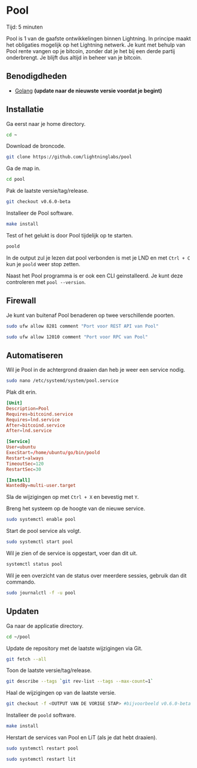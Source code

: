 
# Pool

<Callout emoji="&#x2139;">
	Tijd: 5 minuten
</Callout>

Pool is 1 van de gaafste ontwikkelingen binnen Lightning. In principe maakt het obligaties mogelijk op het Lightning netwerk. Je kunt met behulp van Pool rente vangen op je bitcoin, zonder dat je het bij een derde partij onderbrengt. Je blijft dus altijd in beheer van je bitcoin.

## Benodigdheden

* [Golang](/raspberry-pi/common-dependencies#golang) **\(update naar de nieuwste versie voordat je begint\)**

## Installatie

Ga eerst naar je home directory.

```bash
cd ~
```

Download de broncode.

```bash
git clone https://github.com/lightninglabs/pool
```

Ga de map in.

```bash
cd pool
```

Pak de laatste versie/tag/release.

```bash
git checkout v0.6.0-beta
```

Installeer de Pool software.

```bash
make install
```

Test of het gelukt is door Pool tijdelijk op te starten.

```bash
poold
```

In de output zul je lezen dat pool verbonden is met je LND en met `Ctrl + C` kun je `poold` weer stop zetten.

Naast het Pool programma is er ook een CLI geinstalleerd. Je kunt deze controleren met `pool --version`.

## Firewall

Je kunt van buitenaf Pool benaderen op twee verschillende poorten.

```bash
sudo ufw allow 8281 comment "Port voor REST API van Pool"

sudo ufw allow 12010 comment "Port voor RPC van Pool"
```

## Automatiseren

Wil je Pool in de achtergrond draaien dan heb je weer een service nodig.

```bash
sudo nano /etc/systemd/system/pool.service
```

Plak dit erin.

```toml
[Unit]
Description=Pool
Requires=bitcoind.service
Requires=lnd.service
After=bitcoind.service
After=lnd.service

[Service]
User=ubuntu
ExecStart=/home/ubuntu/go/bin/poold
Restart=always
TimeoutSec=120
RestartSec=30

[Install]
WantedBy=multi-user.target
```

Sla de wijzigingen op met `Ctrl + X` en bevestig met `Y`.

Breng het systeem op de hoogte van de nieuwe service.

```bash
sudo systemctl enable pool
```

Start de pool service als volgt.

```bash
sudo systemctl start pool
```

Wil je zien of de service is opgestart, voer dan dit uit.

```bash
systemctl status pool
```

Wil je een overzicht van de status over meerdere sessies, gebruik dan dit commando.

```bash
sudo journalctl -f -u pool
```

## Updaten

Ga naar de applicatie directory.

```bash
cd ~/pool
```

Update de repository met de laatste wijzigingen via Git.

```bash
git fetch --all
```

Toon de laatste versie/tag/release.

```bash
git describe --tags `git rev-list --tags --max-count=1`
```

Haal de wijzigingen op van de laatste versie.

```bash
git checkout -f <OUTPUT VAN DE VORIGE STAP> #bijvoorbeeld v0.6.0-beta
```

Installeer de `poold` software.

```bash
make install
```

Herstart de services van Pool en LiT (als je dat hebt draaien).

```bash
sudo systemctl restart pool

sudo systemctl restart lit
```